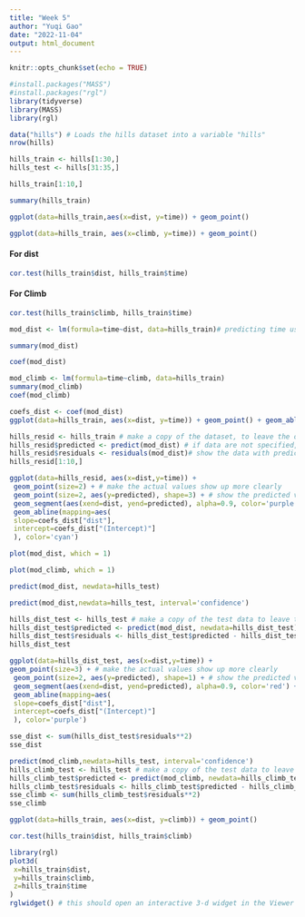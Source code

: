 ```yaml
---
title: "Week 5"
author: "Yuqi Gao"
date: "2022-11-04"
output: html_document
---
```


```r
knitr::opts_chunk$set(echo = TRUE)
```

```r
#install.packages("MASS")
#install.packages("rgl")
library(tidyverse)
library(MASS)
library(rgl) 
```
```r
data("hills") # Loads the hills dataset into a variable "hills"
nrow(hills)
```

```r
hills_train <- hills[1:30,]
hills_test <- hills[31:35,]
```

```r
hills_train[1:10,]
```

```r
summary(hills_train)
```

```r
ggplot(data=hills_train,aes(x=dist, y=time)) + geom_point()
```

```r
ggplot(data=hills_train, aes(x=climb, y=time)) + geom_point()
```

#### For dist
```r
cor.test(hills_train$dist, hills_train$time)
```
#### For Climb
```r
cor.test(hills_train$climb, hills_train$time)
```

```r
mod_dist <- lm(formula=time~dist, data=hills_train)# predicting time using dist
```

```r
summary(mod_dist)
```

```r
coef(mod_dist)
```

```r
mod_climb <- lm(formula=time~climb, data=hills_train)
summary(mod_climb)
coef(mod_climb)
```


```r
coefs_dist <- coef(mod_dist)
ggplot(data=hills_train, aes(x=dist, y=time)) + geom_point() + geom_abline(mapping=aes(slope=coefs_dist["dist"], intercept=coefs_dist["(Intercept)"]), color='cyan')
```

```r
hills_resid <- hills_train # make a copy of the dataset, to leave the original untouched
hills_resid$predicted <- predict(mod_dist) # if data are not specified, uses the data the model was fit to
hills_resid$residuals <- residuals(mod_dist)# show the data with predicted and residual values
hills_resid[1:10,]
```

```r
ggplot(data=hills_resid, aes(x=dist,y=time)) +
 geom_point(size=2) + # make the actual values show up more clearly
 geom_point(size=2, aes(y=predicted), shape=3) + # show the predicted values
 geom_segment(aes(xend=dist, yend=predicted), alpha=0.9, color='purple') +
 geom_abline(mapping=aes(
 slope=coefs_dist["dist"],
 intercept=coefs_dist["(Intercept)"]
 ), color='cyan')
```

```r
plot(mod_dist, which = 1)
```

```r
plot(mod_climb, which = 1)
```

```r
predict(mod_dist, newdata=hills_test)
```

```r
predict(mod_dist,newdata=hills_test, interval='confidence')
```

```r
hills_dist_test <- hills_test # make a copy of the test data to leave the original unaltered
hills_dist_test$predicted <- predict(mod_dist, newdata=hills_dist_test)
hills_dist_test$residuals <- hills_dist_test$predicted - hills_dist_test$time
hills_dist_test
```

```r
ggplot(data=hills_dist_test, aes(x=dist,y=time)) +
geom_point(size=3) + # make the actual values show up more clearly
 geom_point(size=2, aes(y=predicted), shape=1) + # show the predicted values
 geom_segment(aes(xend=dist, yend=predicted), alpha=0.9, color='red') +
 geom_abline(mapping=aes(
 slope=coefs_dist["dist"],
 intercept=coefs_dist["(Intercept)"]
 ), color='purple')
```

```r
sse_dist <- sum(hills_dist_test$residuals**2)
sse_dist
```

```r
predict(mod_climb,newdata=hills_test, interval='confidence')
hills_climb_test <- hills_test # make a copy of the test data to leave the original unaltered
hills_climb_test$predicted <- predict(mod_climb, newdata=hills_climb_test)
hills_climb_test$residuals <- hills_climb_test$predicted - hills_climb_test$time
sse_climb <- sum(hills_climb_test$residuals**2)
sse_climb
```

```r
ggplot(data=hills_train, aes(x=dist, y=climb)) + geom_point()
```

```r
cor.test(hills_train$dist, hills_train$climb)
```

```r
library(rgl)
plot3d(
 x=hills_train$dist,
 y=hills_train$climb,
 z=hills_train$time
)
rglwidget() # this should open an interactive 3-d widget in the Viewer pane
```

